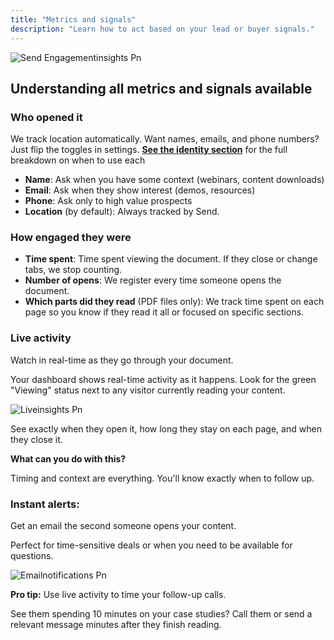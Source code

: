 ```yaml
---
title: "Metrics and signals"
description: "Learn how to act based on your lead or buyer signals."
---
```


![Send Engagementinsights Pn](/images/Send-Engagementinsights.png)

## Understanding all metrics and signals available

### **Who opened it**

We track location automatically. Want names, emails, and phone numbers? Just flip the toggles in settings. [**See the identity section**](https://paage.mintlify.app/Send101/identify) for the full breakdown on when to use each

- **Name**: Ask when you have some context (webinars, content downloads)
- **Email**: Ask when they show interest (demos, resources)
- **Phone**: Ask only to high value prospects
- **Location** (by default): Always tracked by Send.

### How engaged they were

- **Time spent**: Time spent viewing the document. If they close or change tabs, we stop counting.
- **Number of opens**: We register every time someone opens the document.
- **Which parts did they read** (PDF files only): We track time spent on each page so you know if they read it all or focused on specific sections.

### **Live activity**

Watch in real-time as they go through your document.

Your dashboard shows real-time activity as it happens. Look for the green "Viewing" status next to any visitor currently reading your content.

![Liveinsights Pn](/images/Liveinsights.png)

See exactly when they open it, how long they stay on each page, and when they close it.

**What can you do with this?**

Timing and context are everything. You'll know exactly when to follow up.

### Instant alerts:

Get an email the second someone opens your content.

Perfect for time-sensitive deals or when you need to be available for questions.

![Emailnotifications Pn](/images/Emailnotifications.png)

**Pro tip:** Use live activity to time your follow-up calls.

See them spending 10 minutes on your case studies? Call them or send a relevant message minutes after they finish reading.